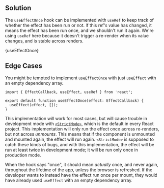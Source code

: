 

## Solution

The `useEffectOnce` hook can be implemented with `useRef` to keep track of whether the effect has been run or not. If this ref's value has changed, it means the effect has been run once, and we shouldn't run it again. We're using `useRef` here because it doesn't trigger a re-render when its value changes, and is stable across renders.

<MDXCodeBlock>{useEffectOnce}</MDXCodeBlock>

## Edge Cases

You might be tempted to implement `useEffectOnce` with just `useEffect` with an empty dependency array.

```tsx
import { EffectCallback, useEffect, useRef } from 'react';

export default function useEffectOnce(effect: EffectCallback) {
  useEffect(effect, []);
}
```

This implementation will work for most cases, but will cause trouble in development mode with [`<StrictMode>`](https://react.dev/reference/react/StrictMode), which is the default in every React project. This implementation will only run the effect once across re-renders, but not across _unmounts_. This means that if the component is unmounted and mounted again, the effect will run again. `<StrictMode>` is supposed to catch these kinds of bugs, and with this implementation, the effect will be run at least twice in development mode; it will be run only once in production mode.

When the hook says "once", it should mean _actually_ once, and never again, throughout the lifetime of the app, unless the browser is refreshed. If the developer wants to instead have the effect run once per mount, they would have already used `useEffect` with an empty dependency array.
